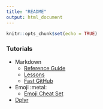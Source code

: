 ```yaml
---
title: "README"
output: html_document
---
```


```r
knitr::opts_chunk$set(echo = TRUE)
```

### Tutorials

- Markdown
    - [Reference Guide](https://www.rstudio.com/wp-content/uploads/2015/03/rmarkdown-reference.pdf) 
    - [Lessons](http://rmarkdown.rstudio.com/lesson-3.html) 
    - [Fast GitHub](https://guides.github.com/features/mastering-markdown/)

- Emoji :metal:
    - [Emoji Cheat Set](https://www.webpagefx.com/tools/emoji-cheat-sheet/)
    
- [Dplyr](https://cran.rstudio.com/web/packages/dplyr/vignettes/introduction.html)

    
  
